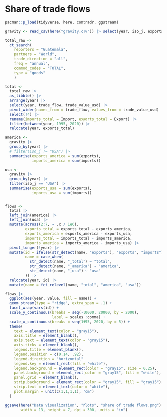 # Share of trade flows

```r
pacman::p_load(tidyverse, here, comtradr, ggstream)
```

```r
gravity <- read_csv(here("gravity.csv")) |> select(year, iso_j, exports, imports)

total_raw <- 
  ct_search(
    reporters = "Guatemala",
    partners = "World",
    trade_direction = "all",
    freq = "annual",
    commod_codes = "TOTAL",
    type = "goods"
    )
```

```r
total <- 
  total_raw |> 
  as_tibble() |> 
  arrange(year) |> 
  select(year, trade_flow, trade_value_usd) |> 
  pivot_wider(names_from = trade_flow, values_from = trade_value_usd) |> 
  select(!4) |> 
  rename(imports_total = Import, exports_total = Export) |> 
  filter(between(year, 1995, 2020)) |> 
  relocate(year, exports_total)

america <- 
  gravity |> 
  group_by(year) |> 
  # filter(iso_j != "USA") |> 
  summarise(exports_america = sum(exports),
            imports_america = sum(imports))

usa <- 
  gravity |> 
  group_by(year) |> 
  filter(iso_j == "USA") |> 
  summarise(exports_usa = sum(exports),
            imports_usa = sum(imports))


flows <- 
  total |> 
  left_join(america) |> 
  left_join(usa) |> 
  mutate(across(2:7, ~ .x / 1e6),
         exports_total = exports_total - exports_america,
         exports_america = exports_america - exports_usa,
         imports_total = imports_total - imports_america,
         imports_america = imports_america - imports_usa) |> 
  pivot_longer(!year) |> 
  mutate(id = ifelse(str_detect(name, "exports"), "exports", "imports"),
         name = case_when(
           str_detect(name, "_total") ~ "total",
           str_detect(name, "_america") ~ "america",
           str_detect(name, "_usa") ~ "usa"
         )) |> 
  relocate(year, id) |> 
  mutate(name = fct_relevel(name, "total", "america", "usa"))
```

```r
flows |> 
  ggplot(aes(year, value, fill = name)) +
  geom_stream(type = "ridge", extra_span = .1) +
  facet_wrap(vars(id)) +
  scale_y_continuous(breaks = seq(-10000, 20000, by = 2000),
                     label = scales::comma) +
  scale_x_continuous(breaks = seq(1995, 2020, by = 5)) +
  theme(
    text = element_text(color = "gray15"),
    axis.title = element_blank(),
    axis.text = element_text(color = "gray15"),
    axis.ticks = element_blank(),
    legend.title = element_blank(),
    legend.position = c(0.14, .92),
    legend.direction = "horizontal", 
    legend.key = element_rect(fill = "white"),
    legend.background = element_rect(color = "gray15", size = 0.25),
    panel.background = element_rect(color = "gray15", fill = "white"),
    panel.grid = element_blank(),
    strip.background = element_rect(color = "gray15", fill = "gray15"),
    strip.text = element_text(color = "white"),
    plot.margin = unit(c(1,1,1,1), "cm")
  )
```

```r
ggsave(here("Data visualization", "Plots", "share of trade flows.png"), 
       width = 13, height = 7, dpi = 300, units = "in")
```
